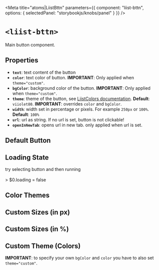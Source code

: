 
<Meta
  title="atoms|LiistBttn"
  parameters={{
    component: "liist-bttn",
    options: { selectedPanel: "storybookjs/knobs/panel" }
  }}
/>

# `<liist-bttn>`

Main button component.

## Properties

- **`text`**: text content of the button
- **`color`**: text color of button. **IMPORTANT**: Only applied when `theme="custom"`.
- **`bgColor`**: background color of the button. **IMPORTANT**: Only applied when `theme="custom"`.
- **`theme`**: theme of the button, see [LiistColors documentation](?path=/docs/atoms-liistcolors--page). **Default**: `viiolet80`. **IMPORTANT**: overrides `color` and `bgColor`.
- **`width`**: width set in percentage or pixels. For example `250px` or `100%`. **Default**: `100%`
- **`url`**: url as string. If no url is set, button is not clickable!
- **`openInNewTab`**: opens url in new tab. only applied when url is set.

## Default Button
<Preview>
  <div>
    <liist-bttn text="opens in new tab" url="https://www.liist.cc" openInNewTab></liist-bttn>
  </div>
  <div>
    <liist-bttn text="opens in same window" url="https://www.liist.cc"></liist-bttn>
  </div>
  <div>
    <liist-bttn text="no url assigned"></liist-bttn>
  </div>
</Preview>

## Loading State
<Preview>
  <liist-bttn loading text="GO!"></liist-bttn>
  <p
    style={{ margin: 0, fontFamily: "monospace" }}><span style={{ fontWeight: "bold" }}>try selecting button and then running</span><br></br>> $0.loading = false
  </p>
</Preview>

## Color Themes
<Preview>
  <liist-bttn width="100px" text="viiolet20" theme="viiolet20"></liist-bttn>
  <liist-bttn width="100px" text="viiolet80" theme="viiolet80"></liist-bttn>
  <liist-bttn width="100px" text="hotii" theme="hotii"></liist-bttn>
  <liist-bttn width="100px" text="sunii" theme="sunii"></liist-bttn>
  <liist-bttn width="100px" text="viiolet" theme="viiolet"></liist-bttn>
  <liist-bttn width="100px" text="viiolet80b" theme="viiolet80b"></liist-bttn>
  <liist-bttn width="100px" text="grasii" theme="grasii"></liist-bttn>
  <liist-bttn width="100px" text="piink" theme="piink"></liist-bttn>
</Preview>

## Custom Sizes (in px)
<Preview>
  <div style={{ display: "flex", flexDirection: "column" }}>
    <div style={{ marginBottom: "10px" }}>
      <liist-bttn
        text="100px"
        width="100px"
      ></liist-bttn>
    </div>
    <div style={{ marginBottom: "10px" }}>
      <liist-bttn
        text="200px"
        width="200px"
      ></liist-bttn>
    </div>
    <div style={{ marginBottom: "10px" }}>
      <liist-bttn
        text="300px"
        width="300px"
      ></liist-bttn>
    </div>
  </div>
</Preview>

## Custom Sizes (in %)
<Preview>
  <div style={{ display: "flex", flexDirection: "column" }}>
    <div style={{ marginBottom: "10px" }}>
      <liist-bttn
        text="20%"
        width="20%"
      ></liist-bttn>
    </div>
    <div style={{ marginBottom: "10px" }}>
      <liist-bttn
        text="50%"
        width="50%"
      ></liist-bttn>
    </div>
    <div style={{ marginBottom: "10px" }}>
      <liist-bttn
        text="100%"
        width="100%"
      ></liist-bttn>
    </div>
  </div>
</Preview>

## Custom Theme (Colors)
**IMPORTANT**: to specify your own `bgColor` and `color` you have to also set `theme="custom"`.

<Preview>
  <div style={{ display: "flex", width: "100%"}} >
    <div style={{ marginRight: "10px" }}>
      <liist-bttn
        text="SAVE"
        width="100px"
        theme="custom"
        bgColor="green"
        color="white"
      ></liist-bttn>
    </div>
    <div style={{ marginRight: "10px" }}>
      <liist-bttn
        text="CANCEL"
        width="250px"
        theme="custom"
        bgColor="red"
        color="white"
      ></liist-bttn>
    </div>
  </div>
</Preview>
